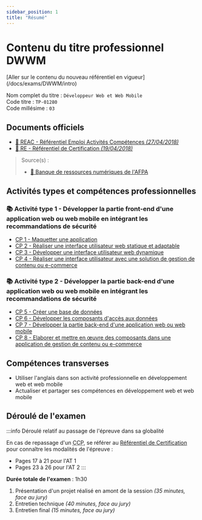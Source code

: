 ```yaml
---
sidebar_position: 1
title: "Résumé"
---
```



# Contenu du titre professionnel DWWM

<Admonition type="warning" title="Attention, tu es en train de consulter un référentiel expiré !">
[Aller sur le contenu du nouveau référentiel en vigueur](/docs/exams/DWWM/intro)
</Admonition>

Nom complet du titre : `Développeur Web et Web Mobile`  
Code titre : `TP-01280`  
Code millésime : `03`

## Documents officiels

- [📄 REAC - Référentiel Emploi Activités Compétences _(27/04/2018)_](https://www.banque.di.afpa.fr/EspaceEmployeursCandidatsActeurs/Download.aspx?i=48e5e746-396c-42ef-bf6d-19c97c374960&d=1)
- [📄 RE - Référentiel de Certification _(19/04/2018)_](https://www.banque.di.afpa.fr/EspaceEmployeursCandidatsActeurs/Download.aspx?i=a636e6a8-8a35-4879-879e-81c75837da95&d=1)

> Source(s) :
>
> - [🔗 Banque de ressources numériques de l'AFPA](https://www.banque.di.afpa.fr/EspaceEmployeursCandidatsActeurs/EGPResultat.aspx?cr=d%C3%A9veloppeur%20web&cd=&ct=01280m03&type=t)

## Activités types et compétences professionnelles

### 📚 Activité type 1 - Développer la partie front-end d'une application web ou web mobile en intégrant les recommandations de sécurité

- [CP 1 - Maquetter une application](/docs/exams/archives/DWWM/2018-2023/AT1/CP1)
- [CP 2 - Réaliser une interface utilisateur web statique et adaptable](/docs/exams/archives/DWWM/2018-2023/AT1/CP2)
- [CP 3 - Développer une interface utilisateur web dynamique](/docs/exams/archives/DWWM/2018-2023/AT1/CP3)
- [CP 4 - Réaliser une interface utilisateur avec une solution de gestion de contenu ou e-commerce](/docs/exams/archives/DWWM/2018-2023/AT1/CP4)

### 📚 Activité type 2 - Développer la partie back-end d'une application web ou web mobile en intégrant les recommandations de sécurité

- [CP 5 - Créer une base de données](/docs/exams/archives/DWWM/2018-2023/AT2/CP5)
- [CP 6 - Développer les composants d'accès aux données](/docs/exams/archives/DWWM/2018-2023/AT2/CP6)
- [CP 7 - Développer la partie back-end d'une application web ou web mobile](/docs/exams/archives/DWWM/2018-2023/AT2/CP7)
- [CP 8 - Elaborer et mettre en œuvre des composants dans une application de gestion de contenu ou e-commerce](/docs/exams/archives/DWWM/2018-2023/AT2/CP8)

## Compétences transverses

- Utiliser l'anglais dans son activité professionnelle en développement web et web mobile
- Actualiser et partager ses compétences en développement web et web mobile

## Déroulé de l'examen

:::info Déroulé relatif au passage de l'épreuve dans sa globalité

En cas de repassage d'un <abbr title="Certificat de Compétences Professionnelles">CCP</abbr>, se référer au [Référentiel de Certification](https://www.banque.di.afpa.fr/EspaceEmployeursCandidatsActeurs/Download.aspx?i=a636e6a8-8a35-4879-879e-81c75837da95&d=1) pour connaître les modalités de l'épreuve :

- Pages 17 à 21 pour l'AT 1
- Pages 23 à 26 pour l'AT 2
:::

**Durée totale de l'examen** : 1h30

1. Présentation d'un projet réalisé en amont de la session _(35 minutes, face au jury)_
2. Entretien technique _(40 minutes, face au jury)_
3. Entretien final _(15 minutes, face au jury)_
